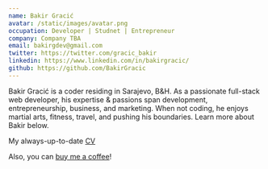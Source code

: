 ```yaml
---
name: Bakir Gracić
avatar: /static/images/avatar.png
occupation: Developer | Studnet | Entrepreneur
company: Company TBA
email: bakirgdev@gmail.com
twitter: https://twitter.com/gracic_bakir
linkedin: https://www.linkedin.com/in/bakirgracic/
github: https://github.com/BakirGracic
---
```


Bakir Gracić is a coder residing in Sarajevo, B&H. As a passionate full-stack web developer, his expertise & passions span development, entrepreneurship, business, and marketing. When not coding, he enjoys martial arts, fitness, travel, and pushing his boundaries. Learn more about Bakir below.

My always-up-to-date [CV](/cv/)

Also, you can [buy me a coffee](https://www.buymeacoffee.com/bakirgracic)!
